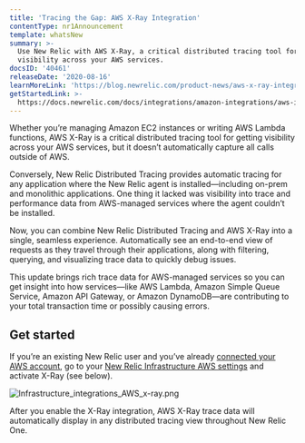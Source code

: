 ```yaml
---
title: 'Tracing the Gap: AWS X-Ray Integration'
contentType: nr1Announcement
template: whatsNew
summary: >-
  Use New Relic with AWS X-Ray, a critical distributed tracing tool for getting
  visibility across your AWS services.
docsID: '40461'
releaseDate: '2020-08-16'
learnMoreLink: 'https://blog.newrelic.com/product-news/aws-x-ray-integration/'
getStartedLink: >-
  https://docs.newrelic.com/docs/integrations/amazon-integrations/aws-integrations-list/aws-x-ray-monitoring-integration
---
```


Whether you’re managing Amazon EC2 instances or writing AWS Lambda functions, AWS X-Ray is a critical distributed tracing tool for getting visibility across your AWS services, but it doesn’t automatically capture all calls outside of AWS.

Conversely, New Relic Distributed Tracing provides automatic tracing for any application where the New Relic agent is installed—including on-prem and monolithic applications. One thing it lacked was visibility into trace and performance data from AWS-managed services where the agent couldn’t be installed.

Now, you can combine New Relic Distributed Tracing and AWS X-Ray into a single, seamless experience. Automatically see an end-to-end view of requests as they travel through their applications, along with filtering, querying, and visualizing trace data to quickly debug issues.

This update brings rich trace data for AWS-managed services so you can get insight into how services—like AWS Lambda, Amazon Simple Queue Service, Amazon API Gateway, or Amazon DynamoDB—are contributing to your total transaction time or possibly causing errors.

## Get started

If you’re an existing New Relic user and you’ve already [connected your AWS account](https://docs.newrelic.com/docs/integrations/amazon-integrations/get-started/connect-aws-infrastructure), go to your [New Relic Infrastructure AWS settings](https://infrastructure.newrelic.com) and activate X-Ray (see below).

![Infrastructure_integrations_AWS_x-ray.png](./images/Infrastructure_integrations_AWS_x-ray.png "Infrastructure_integrations_AWS_x-ray.png")

After you enable the X-Ray integration, AWS X-Ray trace data will automatically display in any distributed tracing view throughout New Relic One.

